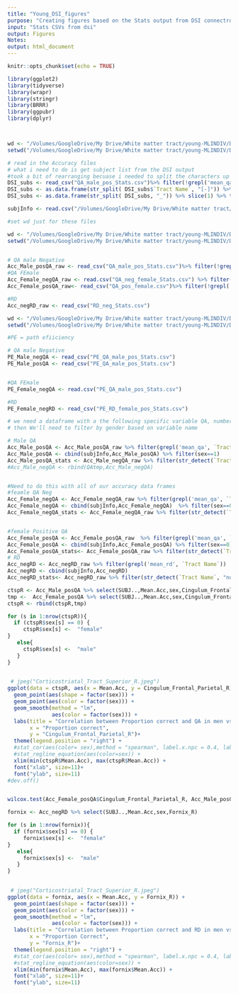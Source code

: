 ```yaml
---
title: "Young_DSI_figures"
purpose: "Creating figures based on the Stats output from DSI connectronomy analysis "   
input: "Stats CSVs from dsi"           
output: Figures                     
Notes:  
output: html_document
---
```


```r
knitr::opts_chunk$set(echo = TRUE)

library(ggplot2)
library(tidyverse)
library(wrapr)
library(stringr)
library(BRRR)
library(ggpubr)
library(dplyr)




```


```r
wd <- "/Volumes/GoogleDrive/My Drive/White matter tract/young-MLINDIV/DSI"
setwd("/Volumes/GoogleDrive/My Drive/White matter tract/young-MLINDIV/DSI")

# read in the Accuracy files 
# what i need to do is get subject list from the DSI output 
#took a bit of rearranging becuase i needed to split the characters up
DSI_subs <- read_csv("QA_male_pos_Stats.csv")%>% filter(!grepl('mean_qa_post_norm', `Tract Name`)) %>%  filter(grepl('mean_qa', `Tract Name`)) %>% select(`Tract Name`) 
DSI_subs <- as.data.frame(str_split( DSI_subs$`Tract Name`, "[-]")) %>% slice(2) %>% t() 
DSI_subs <- as.data.frame(str_split( DSI_subs, "_")) %>% slice(1) %>% t() %>% `colnames<-`(c("SubId")) %>% as.data.frame()

subjInfo <- read.csv("/Volumes/GoogleDrive/My Drive/White matter tract/young-MLINDIV/participantinfo_young.csv") 

```




```r
#set wd just for these files 

wd <- "/Volumes/GoogleDrive/My Drive/White matter tract/young-MLINDIV/DSI"
setwd("/Volumes/GoogleDrive/My Drive/White matter tract/young-MLINDIV/DSI")


# QA male Negative
Acc_Male_posQA_raw <- read_csv("QA_male_pos_Stats.csv")%>% filter(!grepl('mean_qa_post_norm', `Tract Name`))
#QA FEmale
Acc_Female_negQA_raw <- read.csv("QA_neg_female_Stats.csv") %>% filter(!grepl('mean_qa_post_norm', `Tract.Name`))
Acc_Female_posQA_raw<- read_csv("QA_pos_female.csv")%>% filter(!grepl('mean_qa_post_norm', `Tract Name`))

#RD 
Acc_negRD_raw <- read_csv("RD_neg_Stats.csv") 

```


```r

wd <- "/Volumes/GoogleDrive/My Drive/White matter tract/young-MLINDIV/DSI"
setwd("/Volumes/GoogleDrive/My Drive/White matter tract/young-MLINDIV/DSI")

#PE = path efiiciency

# QA male Negative
PE_Male_negQA <- read_csv("PE_QA_male_pos_Stats.csv")
PE_Male_posQA <- read_csv("PE_QA_male_pos_Stats.csv")


#QA FEmale
PE_Female_negQA <- read.csv("PE_QA_male_pos_Stats.csv")

#RD 
PE_Female_negRD <- read_csv("PE_RD_female_pos_Stats.csv")


```


```r
# we need a dataframe with a the following specific variable QA, number of tracts, mean length, diameter. and then we need to combine the subjinfo with the DSI output 
# then We'll need to filter by gender based on variable name 

# Male QA 
Acc_Male_posQA <- Acc_Male_posQA_raw %>% filter(grepl('mean_qa', `Tract Name`)) 
Acc_Male_posQA <- cbind(subjInfo,Acc_Male_posQA) %>% filter(sex==1)
Acc_Male_posQA_stats <- Acc_Male_negQA_raw %>% filter(str_detect(`Tract Name`, "number of tracts|mean length|diameter"))
#Acc_Male_negQA <- rbind(QAtmp,Acc_Male_negQA)


#Need to do this with all of our accuracy data frames 
#feamle QA Neg
Acc_Female_negQA <- Acc_Female_negQA_raw %>% filter(grepl('mean_qa', `Tract.Name`)) 
Acc_Female_negQA <- cbind(subjInfo,Acc_Female_negQA)  %>% filter(sex==0)
Acc_Female_negQA_stats <- Acc_Female_negQA_raw %>% filter(str_detect(`Tract.Name`, "number of tracts|mean length|diameter"))


#female Positive QA
Acc_Female_posQA <- Acc_Female_posQA_raw  %>% filter(grepl('mean_qa', `Tract Name`))
Acc_Female_posQA <- cbind(subjInfo,Acc_Female_posQA) %>% filter(sex==0)
Acc_Female_posQA_stats<- Acc_Female_posQA_raw %>% filter(str_detect(`Tract Name`, "number of tracts|mean length|diameter"))
# RD
Acc_negRD <- Acc_negRD_raw %>% filter(grepl('mean_rd', `Tract Name`))
Acc_negRD <- cbind(subjInfo,Acc_negRD)
Acc_negRD_stats<- Acc_negRD_raw %>% filter(str_detect(`Tract Name`, "number of tracts|mean length|diameter"))


```

```r
ctspR <- Acc_Male_posQA %>% select(SUBJ..,Mean.Acc,sex,Cingulum_Frontal_Parietal_R)
tmp <-  Acc_Female_posQA %>% select(SUBJ..,Mean.Acc,sex,Cingulum_Frontal_Parietal_R)
ctspR <- rbind(ctspR,tmp)

for (s in 1:nrow(ctspR)){
  if (ctspR$sex[s] == 0) {
     ctspR$sex[s] <-  "female"
}
   else{
     ctspR$sex[s] <-  "male"
   }
}

  
 # jpeg("Corticostriatal_Tract_Superior_R.jpeg")
ggplot(data = ctspR, aes(x = Mean.Acc, y = Cingulum_Frontal_Parietal_R)) +
  geom_point(aes(shape = factor(sex))) +
  geom_point(aes(color = factor(sex))) +
  geom_smooth(method = "lm", 
              aes(color = factor(sex))) +
  labs(title = "Correlation between Proportion correct and QA in men vs women",
       x = "Proportion correct",
       y = "Cingulum_Frontal_Parietal_R")+
  theme(legend.position = "right") +
  #stat_cor(aes(color= sex),method = "spearman", label.x.npc = 0.4, label.y.npc = 0.75) +
  #stat_regline_equation(aes(color=sex)) +
  xlim(min(ctspR$Mean.Acc), max(ctspR$Mean.Acc)) +
  font("xlab", size=11)+
  font("ylab", size=11)
#dev.off()


wilcox.test(Acc_Female_posQA$Cingulum_Frontal_Parietal_R, Acc_Male_posQA$Cingulum_Frontal_Parietal_R)

```

```r

fornix <- Acc_negRD %>% select(SUBJ..,Mean.Acc,sex,Fornix_R)

for (s in 1:nrow(fornix)){
  if (fornix$sex[s] == 0) {
     fornix$sex[s] <-  "female"
}
   else{
     fornix$sex[s] <-  "male"
   }
}

  
 # jpeg("Corticostriatal_Tract_Superior_R.jpeg")
ggplot(data = fornix, aes(x = Mean.Acc, y = Fornix_R)) +
  geom_point(aes(shape = factor(sex))) +
  geom_point(aes(color = factor(sex))) +
  geom_smooth(method = "lm", 
              aes(color = factor(sex))) +
  labs(title = "Correlation between Proportion correct and RD in men vs women",
       x = "Proportion Correct",
       y = "Fornix_R")+
  theme(legend.position = "right") +
  #stat_cor(aes(color= sex),method = "spearman", label.x.npc = 0.4, label.y.npc = 0.75) +
  #stat_regline_equation(aes(color=sex)) +
  xlim(min(fornix$Mean.Acc), max(fornix$Mean.Acc)) +
  font("xlab", size=11)+
  font("ylab", size=11)


```



